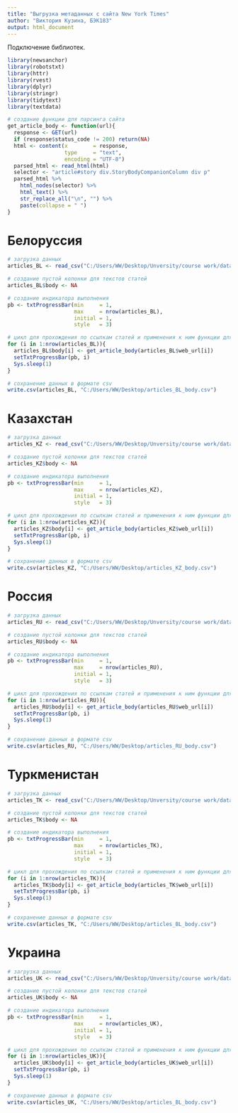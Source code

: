 ---
title: "Выгрузка метаданных с сайта New York Times"
author: "Виктория Кузина, БЭК183"
output: html_document
---

Подключение библиотек.

```{r}
library(newsanchor) 
library(robotstxt)  
library(httr)       
library(rvest)     
library(dplyr)     
library(stringr)    
library(tidytext)   
library(textdata)   
```

```{r}
# создание функции для парсинга сайта 
get_article_body <- function(url){
  response <- GET(url)
  if (response$status_code != 200) return(NA)
  html <- content(x        = response,
                  type     = "text",
                  encoding = "UTF-8")
  parsed_html <- read_html(html)
  selector <- "article#story div.StoryBodyCompanionColumn div p"
  parsed_html %>%
    html_nodes(selector) %>%     
    html_text() %>%               
    str_replace_all("\n", "") %>% 
    paste(collapse = " ")         
}
```

# Белоруссия

```{r include=FALSE}
# загрузка данных
articles_BL <- read_csv("C:/Users/WW/Desktop/Unversity/course work/data/urls/urls_BL.csv")

# создание пустой колонки для текстов статей
articles_BL$body <- NA

# создание индикатора выполнения 
pb <- txtProgressBar(min     = 1,
                     max     = nrow(articles_BL),
                     initial = 1,
                     style   = 3)

# цикл для прохождения по ссылкам статей и применения к ним функции для получения содержания статей
for (i in 1:nrow(articles_BL)){
  articles_BL$body[i] <- get_article_body(articles_BL$web_url[i])
  setTxtProgressBar(pb, i)
  Sys.sleep(1)
}

# сохранение данных в формате csv
write.csv(articles_BL, "C:/Users/WW/Desktop/articles_BL_body.csv")
```

# Казахстан

```{r include=FALSE}
# загрузка данных
articles_KZ <- read_csv("C:/Users/WW/Desktop/Unversity/course work/data/urls/urls_KZ.csv")

# создание пустой колонки для текстов статей
articles_KZ$body <- NA

# создание индикатора выполнения 
pb <- txtProgressBar(min     = 1,
                     max     = nrow(articles_KZ),
                     initial = 1,
                     style   = 3)

# цикл для прохождения по ссылкам статей и применения к ним функции для получения содержания статей
for (i in 1:nrow(articles_KZ)){
  articles_KZ$body[i] <- get_article_body(articles_KZ$web_url[i])
  setTxtProgressBar(pb, i)
  Sys.sleep(1)
}

# сохранение данных в формате csv
write.csv(articles_KZ, "C:/Users/WW/Desktop/articles_KZ_body.csv")
```

# Россия

```{r include=FALSE}
# загрузка данных
articles_RU <- read_csv("C:/Users/WW/Desktop/Unversity/course work/data/urls/urls_RU.csv")

# создание пустой колонки для текстов статей
articles_RU$body <- NA

# создание индикатора выполнения 
pb <- txtProgressBar(min     = 1,
                     max     = nrow(articles_RU),
                     initial = 1,
                     style   = 3)

# цикл для прохождения по ссылкам статей и применения к ним функции для получения содержания статей
for (i in 1:nrow(articles_RU)){
  articles_RU$body[i] <- get_article_body(articles_RU$web_url[i])
  setTxtProgressBar(pb, i)
  Sys.sleep(1)
}

# сохранение данных в формате csv
write.csv(articles_RU, "C:/Users/WW/Desktop/articles_RU_body.csv")
```

# Туркменистан

```{r include=FALSE}
# загрузка данных
articles_TK <- read_csv("C:/Users/WW/Desktop/Unversity/course work/data/urls/urls_TK.csv")

# создание пустой колонки для текстов статей
articles_TK$body <- NA

# создание индикатора выполнения 
pb <- txtProgressBar(min     = 1,
                     max     = nrow(articles_TK),
                     initial = 1,
                     style   = 3)

# цикл для прохождения по ссылкам статей и применения к ним функции для получения содержания статей
for (i in 1:nrow(articles_TK)){
  articles_TK$body[i] <- get_article_body(articles_TK$web_url[i])
  setTxtProgressBar(pb, i)
  Sys.sleep(1)
}

# сохранение данных в формате csv
write.csv(articles_TK, "C:/Users/WW/Desktop/articles_BL_body.csv")
```

# Украина

```{r include=FALSE}
# загрузка данных
articles_UK <- read_csv("C:/Users/WW/Desktop/Unversity/course work/data/urls/urls_UK.csv")

# создание пустой колонки для текстов статей
articles_UK$body <- NA

# создание индикатора выполнения 
pb <- txtProgressBar(min     = 1,
                     max     = nrow(articles_UK),
                     initial = 1,
                     style   = 3)

# цикл для прохождения по ссылкам статей и применения к ним функции для получения содержания статей
for (i in 1:nrow(articles_UK)){
  articles_UK$body[i] <- get_article_body(articles_UK$web_url[i])
  setTxtProgressBar(pb, i)
  Sys.sleep(1)
}

# сохранение данных в формате csv
write.csv(articles_UK, "C:/Users/WW/Desktop/articles_BL_body.csv")
```


